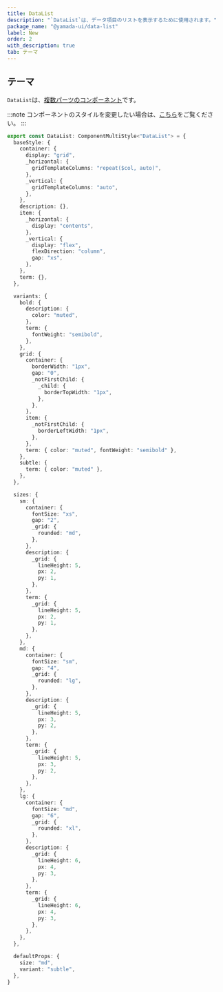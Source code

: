 ```yaml
---
title: DataList
description: "`DataList`は、データ項目のリストを表示するために使用されます。"
package_name: "@yamada-ui/data-list"
label: New
order: 2
with_description: true
tab: テーマ
---
```


## テーマ

`DataList`は、[複数パーツのコンポーネント](/styled-system/theming/component-styles#複数パーツのコンポーネント)です。

:::note
コンポーネントのスタイルを変更したい場合は、[こちら](/styled-system/theming/customize-theme#コンポーネントのスタイルを変更する)をご覧ください。
:::

```ts
export const DataList: ComponentMultiStyle<"DataList"> = {
  baseStyle: {
    container: {
      display: "grid",
      _horizontal: {
        gridTemplateColumns: "repeat($col, auto)",
      },
      _vertical: {
        gridTemplateColumns: "auto",
      },
    },
    description: {},
    item: {
      _horizontal: {
        display: "contents",
      },
      _vertical: {
        display: "flex",
        flexDirection: "column",
        gap: "xs",
      },
    },
    term: {},
  },

  variants: {
    bold: {
      description: {
        color: "muted",
      },
      term: {
        fontWeight: "semibold",
      },
    },
    grid: {
      container: {
        borderWidth: "1px",
        gap: "0",
        _notFirstChild: {
          _child: {
            borderTopWidth: "1px",
          },
        },
      },
      item: {
        _notFirstChild: {
          borderLeftWidth: "1px",
        },
      },
      term: { color: "muted", fontWeight: "semibold" },
    },
    subtle: {
      term: { color: "muted" },
    },
  },

  sizes: {
    sm: {
      container: {
        fontSize: "xs",
        gap: "2",
        _grid: {
          rounded: "md",
        },
      },
      description: {
        _grid: {
          lineHeight: 5,
          px: 2,
          py: 1,
        },
      },
      term: {
        _grid: {
          lineHeight: 5,
          px: 2,
          py: 1,
        },
      },
    },
    md: {
      container: {
        fontSize: "sm",
        gap: "4",
        _grid: {
          rounded: "lg",
        },
      },
      description: {
        _grid: {
          lineHeight: 5,
          px: 3,
          py: 2,
        },
      },
      term: {
        _grid: {
          lineHeight: 5,
          px: 3,
          py: 2,
        },
      },
    },
    lg: {
      container: {
        fontSize: "md",
        gap: "6",
        _grid: {
          rounded: "xl",
        },
      },
      description: {
        _grid: {
          lineHeight: 6,
          px: 4,
          py: 3,
        },
      },
      term: {
        _grid: {
          lineHeight: 6,
          px: 4,
          py: 3,
        },
      },
    },
  },

  defaultProps: {
    size: "md",
    variant: "subtle",
  },
}
```
